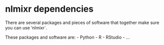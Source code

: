 # nlmixr dependencies  {#dependencies}

There are several packages and pieces of software that together make sure you can use 'nlmixr`.

These packages and software are:
- Python
- R
- RStudio
- ...





